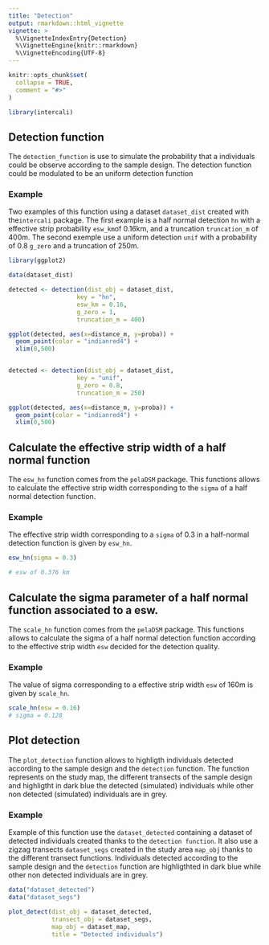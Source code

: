 ```yaml
---
title: "Detection"
output: rmarkdown::html_vignette
vignette: >
  %\VignetteIndexEntry{Detection}
  %\VignetteEngine{knitr::rmarkdown}
  %\VignetteEncoding{UTF-8}
---
```


```r
knitr::opts_chunk$set(
  collapse = TRUE,
  comment = "#>"
)
```

```r
library(intercali)
```

<!-- This vignette is generated by fusen: do not edit by hand -->

## Detection function

The `detection_function` is use to simulate the probability that a individuals could be observe according to the sample design. The detection function could be modulated to be an uniform detection function 



### Example

Two examples of this function using a dataset `dataset_dist` created with the`intercali` package. The first example is a half normal detection `hn` with a effective strip probability `esw_km `of 0.16km, and a truncation `truncation_m` of 400m. The second exemple use a uniform detection `unif` with a probability of 0.8 `g_zero` and a truncation of 250m.


```r

library(ggplot2)

data(dataset_dist)

detected <- detection(dist_obj = dataset_dist,
                   key = "hn",
                   esw_km = 0.16,
                   g_zero = 1,
                   truncation_m = 400)

ggplot(detected, aes(x=distance_m, y=proba)) +
  geom_point(color = "indianred4") +
  xlim(0,500)


detected <- detection(dist_obj = dataset_dist,
                   key = "unif",
                   g_zero = 0.8,
                   truncation_m = 250) 

ggplot(detected, aes(x=distance_m, y=proba)) +
  geom_point(color = "indianred4") +
  xlim(0,500)

```

## Calculate the effective strip width of a half normal function

The `esw_hn` function comes from the `pelaDSM` package. This functions allows to calculate the effective strip width corresponding to the `sigma` of a half normal detection function.


### Example

The effective strip width corresponding to a `sigma` of 0.3 in a half-normal detection function is given by `esw_hn`.


```r

esw_hn(sigma = 0.3)

# esw of 0.376 km

```

## Calculate the sigma parameter of a half normal function associated to a esw. 

The `scale_hn` function comes from the `pelaDSM` package. This functions allows to calculate the sigma of a half normal detection function according to the effective strip width `esw` decided for the detection quality.


### Example

The value of sigma corresponding to a effective strip width `esw` of 160m is given by `scale_hn`.


```r

scale_hn(esw = 0.16)
# sigma = 0.128

```

## Plot detection

The `plot_detection` function allows to highligth individuals detected according to the sample design and the `detection` function. The function represents on the study map, the different transects of the sample design and highligtht in dark blue the detected (simulated) individuals while other non detected (simulated) individuals are in grey. 


### Example

Example of this function use the `dataset_detected` containing a dataset of detected individuals created thanks to the `detection function`. It also use a zigzag transects `dataset_segs` created in the study area `map_obj` thanks to the different transect functions. Individuals detected according to the sample design and the `detection` function are highligthted in dark blue while other non detected individuals are in grey. 


```r
data("dataset_detected")
data("dataset_segs")

plot_detect(dist_obj = dataset_detected, 
            transect_obj = dataset_segs, 
            map_obj = dataset_map, 
            title = "Detected individuals")
```

